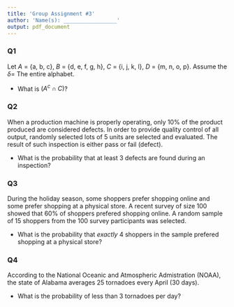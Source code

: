 ```yaml
---
title: 'Group Assignment #3'
author: 'Name(s): _________________'                                               
output: pdf_document
---
```


### Q1

Let $A$ = {a, b, c}, $B$ = {d, e, f, g, h}, $C$ = {i, j, k, l}, $D$ = {m, n, o, p}. Assume the $\delta =$ The entire alphabet.

- What is $(A^c \cap C)$?

### Q2

When a production machine is properly operating, only 10% of the product produced are considered defects.  In order to provide quality control of all output, randomly selected lots of 5 units are selected and evaluated.  The result of such inspection is either pass or fail (defect).  

- What is the probability that at least 3 defects are found during an inspection?

### Q3

During the holiday season, some shoppers prefer shopping online and some prefer shopping at a physical store.  A recent survey of size 100 showed that 60% of shoppers prefered shopping online.  A random sample of 15 shoppers from the 100 survey participants was selected.

- What is the probability that *exactly* 4 shoppers in the sample prefered shopping at a physical store?

### Q4

According to the National Oceanic and Atmospheric Admistration (NOAA), the state of Alabama averages 25 tornadoes every April (30 days).

- What is the probability of less than 3 tornadoes per day?
